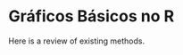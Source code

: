 # Gráficos Básicos no R {#graph_base}

<script src=https://cdn.datacamp.com/datacamp-light-latest.min.js></script>

Here is a review of existing methods.
